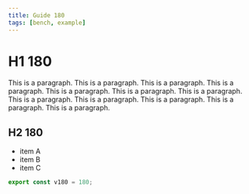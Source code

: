 ```yaml
---
title: Guide 180
tags: [bench, example]
---
```


# H1 180

This is a paragraph. This is a paragraph. This is a paragraph. This is a paragraph. This is a paragraph. This is a paragraph. This is a paragraph. This is a paragraph. This is a paragraph. This is a paragraph. This is a paragraph. This is a paragraph. 

## H2 180

- item A
- item B
- item C

```ts
export const v180 = 180;
```